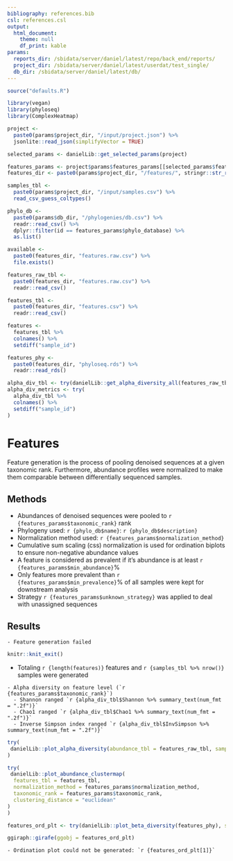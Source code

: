 ```yaml
---
bibliography: references.bib
csl: references.csl
output:
  html_document:
    theme: null
    df_print: kable
params:
  reports_dir: /sbidata/server/daniel/latest/repo/back_end/reports/
  project_dir: /sbidata/server/daniel/latest/userdat/test_single/
  db_dir: /sbidata/server/daniel/latest/db/
---
```


```r
source("defaults.R")

library(vegan)
library(phyloseq)
library(ComplexHeatmap)

project <-
  paste0(params$project_dir, "/input/project.json") %>%
  jsonlite::read_json(simplifyVector = TRUE)

selected_params <- danielLib::get_selected_params(project)

features_params <- project$params$features_params[[selected_params$features]]
features_dir <- paste0(params$project_dir, "/features/", stringr::str_replace_all(selected_params$features, " ", "_"), "/")

samples_tbl <-
  paste0(params$project_dir, "/input/samples.csv") %>%
  read_csv_guess_coltypes()

phylo_db <-
  paste0(params$db_dir, "/phylogenies/db.csv") %>%
  readr::read_csv() %>%
  dplyr::filter(id == features_params$phylo_database) %>%
  as.list()

available <-
  paste0(features_dir, "features.raw.csv") %>%
  file.exists()
```

```r
features_raw_tbl <-
  paste0(features_dir, "features.raw.csv") %>%
  readr::read_csv()

features_tbl <-
  paste0(features_dir, "features.csv") %>%
  readr::read_csv()

features <-
  features_tbl %>%
  colnames() %>%
  setdiff("sample_id")

features_phy <-
  paste0(features_dir, "phyloseq.rds") %>%
  readr::read_rds()

alpha_div_tbl <- try(danielLib::get_alpha_diversity_all(features_raw_tbl), silent = TRUE)
alpha_div_metrics <- try(
  alpha_div_tbl %>%
  colnames() %>%
  setdiff("sample_id")
)
```

# Features

Feature generation is the process of pooling denoised sequences at a given taxonomic rank.
Furthermore, abundance profiles were normalized to make them comparable between differentially sequenced samples.

## Methods
- Abundances of denoised sequences were pooled to `r {features_params$taxonomic_rank}` rank
- Phylogeny used: `r {phylo_db$name}`: `r {phylo_db$description}`
- Normalization method used: `r {features_params$normalization_method}`
- Cumulative sum scaling (css) normalization is used for ordination biplots to ensure non-negative abundance values
- A feature is considered as prevalent if it's abundance is at least `r {features_params$min_abundance}`%
- Only features more prevalent than `r {features_params$min_prevalence}`% of all samples were kept for downstream analysis
- Strategy `r {features_params$unknown_strategy}` was applied to deal with unassigned sequences

## Results

```rmd
- Feature generation failed
```

```r
knitr::knit_exit()
```

- Totaling `r {length(features)}` features and `r {samples_tbl %>% nrow()}` samples were generated


```rmd
- Alpha diversity on feature level (`r {features_params$taxonomic_rank}`)
  - Shannon ranged `r {alpha_div_tbl$Shannon %>% summary_text(num_fmt = ".2f")}`
  - Chao1 ranged `r {alpha_div_tbl$Chao1 %>% summary_text(num_fmt = ".2f")}`
  - Inverse Simpson index ranged `r {alpha_div_tbl$InvSimpson %>% summary_text(num_fmt = ".2f")}`
```

```r
try(
 danielLib::plot_alpha_diversity(abundance_tbl = features_raw_tbl, samples_tbl = samples_tbl) %>% ggiraph::girafe(ggobj = .)
)
```

```r
try(
 danielLib::plot_abundance_clustermap(
  features_tbl = features_tbl,
  normalization_method = features_params$normalization_method,
  taxonomic_rank = features_params$taxonomic_rank,
  clustering_distance = "euclidean"
)
)
```

```r
features_ord_plt <- try(danielLib::plot_beta_diversity(features_phy), silent = TRUE)
```

```r
ggiraph::girafe(ggobj = features_ord_plt)
```

```rmd
- Ordination plot could not be generated: `r {features_ord_plt[1]}`
```

